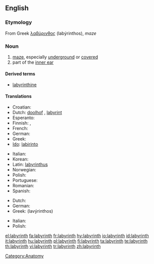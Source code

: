 {{also|Labyrinth}}
==English==
{{wikipedia}}

===Etymology===
From Greek [[λαβύρινθος]] (labýrinthos), ''maze''

===Noun===
{{en-noun}}

# [[maze]], especially [[underground]] or [[covered]]
# part of the [[inner ear]]

====Derived terms====
*[[labyrinthine]]

====Translations====
{{trans-top|maze}}
* Croatian: {{t-|hr|labirint}}
* Dutch: [[doolhof]] {{m}}, [[labyrint]] {{n}}
* Esperanto: {{t-|eo|labirinto|xs=Esperanto}}
* Finnish: {{t+|fi|labyrintti}}, {{t+|fi|sokkelo}}
* French: {{t+|fr|labyrinthe|m}}
* German: {{t+|de|Labyrinth|n}}
* Greek: {{t+|el|λαβύρινθος|m|tr=lavirinthos|sc=Grek}}
* [[Ido]]: [[labirinto]]
{{trans-mid}}
* Italian: {{t+|it|labirinto|m}}
* Korean: {{t-|ko|미로|sc=Hang}}
* Latin: [[labyrinthus]]
* Norwegian: {{t+|no|labyrint|m}}
* Polish: {{t+|pl|labirynt|m}}
* Portuguese: {{t-|pt|labirinto|m}}
* Romanian: {{t-|ro|labirint}}
* Spanish: {{t+|es|laberinto|m}}
{{trans-bottom}}

{{trans-top|part of inner ear}}
* Dutch: {{t+|nl|labyrint|n}}
* German: {{t+|de|Labyrinth|n}}
* Greek: {{t+|el|λαβύρινθος|m|sc=Grek}} (lavýrinthos)
{{trans-mid}}
* Italian: {{t+|it|labirinto|m}}
* Polish: {{t-|pl|błędnik|m}}
{{trans-bottom}}

[[Category:Anatomy]]

[[el:labyrinth]]
[[fa:labyrinth]]
[[fr:labyrinth]]
[[hy:labyrinth]]
[[io:labyrinth]]
[[id:labyrinth]]
[[it:labyrinth]]
[[hu:labyrinth]]
[[pl:labyrinth]]
[[fi:labyrinth]]
[[ta:labyrinth]]
[[te:labyrinth]]
[[th:labyrinth]]
[[vi:labyrinth]]
[[tr:labyrinth]]
[[zh:labyrinth]]